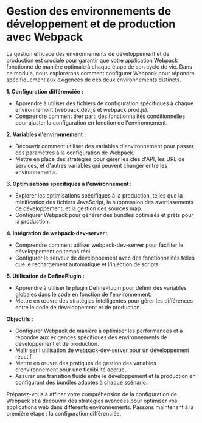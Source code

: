 # Gestion des environnements de développement et de production avec Webpack

La gestion efficace des environnements de développement et de production est cruciale pour garantir que votre application Webpack fonctionne de manière optimale à chaque étape de son cycle de vie. Dans ce module, nous explorerons comment configurer Webpack pour répondre spécifiquement aux exigences de ces deux environnements distincts.

**1. Configuration différenciée :**
   - Apprendre à utiliser des fichiers de configuration spécifiques à chaque environnement (webpack.dev.js et webpack.prod.js).
   - Comprendre comment tirer parti des fonctionnalités conditionnelles pour ajuster la configuration en fonction de l'environnement.

**2. Variables d'environnement :**
   - Découvrir comment utiliser des variables d'environnement pour passer des paramètres à la configuration de Webpack.
   - Mettre en place des stratégies pour gérer les clés d'API, les URL de services, et d'autres variables qui peuvent changer entre les environnements.

**3. Optimisations spécifiques à l'environnement :**
   - Explorer les optimisations spécifiques à la production, telles que la minification des fichiers JavaScript, la suppression des avertissements de développement, et la gestion des sources map.
   - Configurer Webpack pour générer des bundles optimisés et prêts pour la production.

**4. Intégration de webpack-dev-server :**
   - Comprendre comment utiliser webpack-dev-server pour faciliter le développement en temps réel.
   - Configurer le serveur de développement avec des fonctionnalités telles que le rechargement automatique et l'injection de scripts.

**5. Utilisation de DefinePlugin :**
   - Apprendre à utiliser le plugin DefinePlugin pour définir des variables globales dans le code en fonction de l'environnement.
   - Mettre en œuvre des stratégies intelligentes pour gérer les différences entre le code de développement et de production.

**Objectifs :**
   - Configurer Webpack de manière à optimiser les performances et à répondre aux exigences spécifiques des environnements de développement et de production.
   - Maîtriser l'utilisation de webpack-dev-server pour un développement réactif.
   - Mettre en œuvre des pratiques de gestion des variables d'environnement pour une flexibilité accrue.
   - Assurer une transition fluide entre le développement et la production en configurant des bundles adaptés à chaque scénario.

Préparez-vous à affiner votre compréhension de la configuration de Webpack et à découvrir des stratégies avancées pour optimiser vos applications web dans différents environnements. Passons maintenant à la première étape : la configuration différenciée.